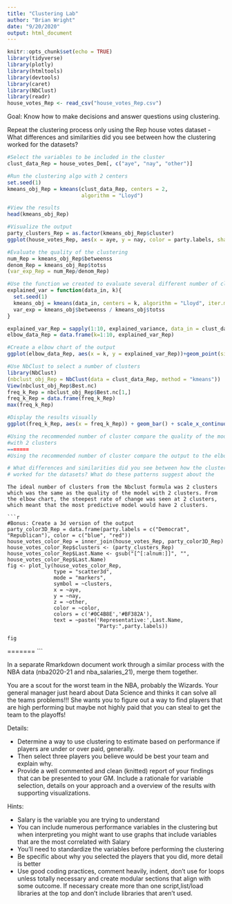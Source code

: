 ```yaml
---
title: "Clustering Lab"
author: "Brian Wright"
date: "9/20/2020"
output: html_document
---
```


```r
knitr::opts_chunk$set(echo = TRUE)
library(tidyverse)
library(plotly)
library(htmltools)
library(devtools)
library(caret)
library(NbClust)
library(readr)
house_votes_Rep <- read_csv("house_votes_Rep.csv")
```

Goal: Know how to make decisions and answer questions using clustering. 

Repeat the clustering process only using the Rep house votes dataset
- What differences and similarities did you see between how the clustering worked for the datasets?

```r
#Select the variables to be included in the cluster 
clust_data_Rep = house_votes_Dem[, c("aye", "nay", "other")]
```

```r
#Run the clustering algo with 2 centers
set.seed(1)
kmeans_obj_Rep = kmeans(clust_data_Rep, centers = 2, 
                        algorithm = "Lloyd")
```

```r
#View the results
head(kmeans_obj_Rep)
```

```r
#Visualize the output
party_clusters_Rep = as.factor(kmeans_obj_Rep$cluster)
ggplot(house_votes_Rep, aes(x = aye, y = nay, color = party.labels, shape = party_clusters_Rep)) + geom_point(size = 6) + ggtitle("Aye vs. Nay votes for Republican-introduced bills") + xlab("Number of Aye Votes") + ylab("Number of Nay Votes") + scale_shape_manual(name="Cluster", labels = c("Cluster 1", "Cluster 2"), values = c("1", "2"))+ scale_color_manual(name = "Party", labels = c("Republican", "Democratic"), values = c("red", "blue")) + theme_light()
```

```r
#Evaluate the quality of the clustering 
num_Rep = kmeans_obj_Rep$betweenss
denom_Rep = kmeans_obj_Rep$totss
(var_exp_Rep = num_Rep/denom_Rep)
```

```r
#Use the function we created to evaluate several different number of clusters
explained_var = function(data_in, k){
  set.seed(1)
  kmeans_obj = kmeans(data_in, centers = k, algorithm = "Lloyd", iter.max = 30)
  var_exp = kmeans_obj$betweenss / kmeans_obj$totss
}

explained_var_Rep = sapply(1:10, explained_variance, data_in = clust_data_Rep)
elbow_data_Rep = data.frame(k=1:10, explained_var_Rep)
```

```r
#Create a elbow chart of the output 
ggplot(elbow_data_Rep, aes(x = k, y = explained_var_Rep))+geom_point(size = 4)+geom_line(size=1)+xlab('k')+ylab('Inter-cluster Variance / Total Variance') + theme_light()

```

```r
#Use NbClust to select a number of clusters
library(NbClust)
(nbclust_obj_Rep = NbClust(data = clust_data_Rep, method = "kmeans"))
View(nbclust_obj_Rep$Best.nc)
freq_k_Rep = nbclust_obj_Rep$Best.nc[1,]
freq_k_Rep = data.frame(freq_k_Rep)
max(freq_k_Rep)
```

```r
#Display the results visually 
ggplot(freq_k_Rep, aes(x = freq_k_Rep)) + geom_bar() + scale_x_continuous(breaks = seq(0, 15, by = 1)) + scale_y_continuous(breaks = seq(0, 12, by = 1)) + labs(x = "Number of Clusters", y = "Number of Votes", title = "Cluster Analysis")

```

```r

#Using the recommended number of cluster compare the quality of the model 
#with 2 clusters 
=======
#Using the recommended number of cluster compare the output to the elbow chart method, assuming it's different. 
```

```r
# What differences and similarities did you see between how the clustering 
# worked for the datasets? What do these patterns suggest about the           # differences between republican versus  

```

```
The ideal number of clusters from the Nbclust formula was 2 clusters which was the same as the quality of the model with 2 clusters. From the elbow chart, the steepest rate of change was seen at 2 clusters, which meant that the most predictive model would have 2 clusters. 

```r
#Bonus: Create a 3d version of the output
party_color3D_Rep = data.frame(party.labels = c("Democrat", "Republican"), color = c("blue", "red"))
house_votes_color_Rep = inner_join(house_votes_Rep, party_color3D_Rep)
house_votes_color_Rep$clusters <- (party_clusters_Rep)
house_votes_color_Rep$Last.Name <- gsub("[^[:alnum:]]", "", house_votes_color_Rep$Last.Name)
fig <- plot_ly(house_votes_color_Rep, 
               type = "scatter3d", 
               mode = "markers", 
               symbol = ~clusters, 
               x = ~aye, 
               y = ~nay, 
               z = ~other, 
               color = ~color, 
               colors = c('#0C4B8E','#BF382A'), 
               text = ~paste('Representative:',Last.Name,
                             "Party:",party.labels))

fig 
```
=======
```

In a separate Rmarkdown document work through a similar process 
with the NBA data (nba2020-21 and nba_salaries_21), merge them together. 

You are a scout for the worst team in the NBA, probably the Wizards. Your 
general manager just heard about Data Science and thinks it can solve all the
teams problems!!! She wants you to figure out a way to find players that are 
high performing but maybe not highly paid that you can steal to get the team 
to the playoffs! 

Details: 

- Determine a way to use clustering to estimate based on performance if 
players are under or over paid, generally. 
- Then select three players you believe would be best your team and explain why. 
- Provide a well commented and clean (knitted) report of your findings that can 
be presented to your GM. Include a rationale for variable selection, details 
on your approach and a overview of the results with supporting visualizations. 
 

Hints:

- Salary is the variable you are trying to understand 
- You can include numerous performance variables in the clustering but when 
interpreting you might want to use graphs that include variables that are the 
most correlated with Salary
- You'll need to standardize the variables before performing the clustering
- Be specific about why you selected the players that you did, more detail is 
better
- Use good coding practices, comment heavily, indent, don't use for loops unless
totally necessary and create modular sections that align with some outcome. If 
necessary create more than one script,list/load libraries at the top and don't 
include libraries that aren't used. 
  





